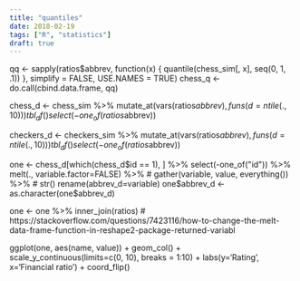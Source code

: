 ```yaml
---
title: "quantiles"
date: 2018-02-19
tags: ["R", "statistics"]
draft: true
---
```


qq <- sapply(ratios$abbrev, function(x) {
  quantile(chess_sim[, x], seq(0, 1, .1))
}, simplify = FALSE, USE.NAMES = TRUE)
chess_q <- do.call(cbind.data.frame, qq)

chess_d <- chess_sim %>%
  mutate_at(vars(ratios$abbrev), funs(d = ntile(., 10))) %>%
  tbl_df() %>%
  select(-one_of(ratios$abbrev))

checkers_d <- checkers_sim %>%
  mutate_at(vars(ratios$abbrev), funs(d = ntile(., 10))) %>%
  tbl_df() %>%
  select(-one_of(ratios$abbrev))



one <- chess_d[which(chess_d$id == 1), ] %>%
  select(-one_of("id")) %>%
  melt(., variable.factor=FALSE) %>%
  # gather(variable, value, everything()) %>%
  # str()
  rename(abbrev_d=variable)
one$abbrev_d <- as.character(one$abbrev_d)

one <- one %>%
  inner_join(ratios)
# https://stackoverflow.com/questions/7423116/how-to-change-the-melt-data-frame-function-in-reshape2-package-returned-variabl


ggplot(one, aes(name, value)) + 
  geom_col() +
  scale_y_continuous(limits=c(0, 10), breaks = 1:10) + 
  labs(y='Rating', x='Financial ratio') +
  coord_flip()

